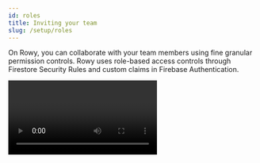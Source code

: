 ```yaml
---
id: roles
title: Inviting your team
slug: /setup/roles
---
```



On Rowy, you can collaborate with your team members using fine granular
permission controls. Rowy uses role-based access controls through Firestore
Security Rules and custom claims in Firebase Authentication.

<Video controls url="https://www.youtube.com/watch?v=LFqhZWMzVbw" />

If interested, you can read more about:

[Custom claims&nbsp;&UpperRightArrow;](https://firebase.google.com/docs/auth/admin/custom-claims)  
[Firestore Security Rules&nbsp;&UpperRightArrow;](https://firebase.google.com/docs/firestore/security/rules-structure)

## Inviting users and assigning roles

'ADMIN' users can invite their team members/other users to gain access to data
on Rowy. Access can be give at table level or field level using "User
Management" section or Firebase Admin SDK.

<Tabs id="set-user-roles-tabs">
<TabItem value="user-management" label="User Management" default>

:::note Rowy Run required

To use User Management, make sure you have setup Rowy via
[Option 1](https://docs.rowy.io/setup/install) guided process. If prompted,
setup Rowy Run in the Rowy UI. If you are using the manual installation process,
follow the instructions in the Firebase Admin SDK tab above.

:::

### Set user roles in User Management

In User Management, you can set the roles of users who have already signed in to
your Rowy project. You can write any custom role and set your table roles
accordingly.

<img
  src={require("./assets/set-roles.png").default}
  alt="Screenshot of invite
user modal"
  width="652"
/>
<br />
<br />

### Invite users in User Management

You can also invite a user who hasn’t signed in to your Rowy project in User
Management.

Click Invite User and enter the user’s email address and set their roles. Rowy
Run will create a new Firebase Authentication user with those details. We’ll
send them an email inviting them to sign up to your Rowy project.

:::info Invite URL

By default, the invite URL sent in the email assumes you’ve deployed Rowy on
[rowy.app](https://rowy.app/deploy). If you’re self-hosting Rowy, this link will
not work for your users.

:::

<img
  src={require("./assets/invite-user.png").default}
  alt="Screenshot of invite
user modal"
  width="362"
  align="center"
/>

</TabItem>
<TabItem value="admin-sdk" label="Firebase Admin SDK">

### Set user roles using the Firebase Admin SDK (Node.js)

Alternatively, you can run this Node.js script to set roles on a Firebase
Authentication user. You can run it in your command line or as part of a Cloud
Function.

:::caution Required

- Your project’s service account private key JSON file from the Firebase Console
  in
  [Project Settings > Service Accounts](https://console.firebase.google.com/u/0/project/_/settings/serviceaccounts/adminsdk).
- Your Firebase project ID. You can find it in the
  [Firebase Console](https://console.firebase.google.com/project/_/settings/general).

:::

1. Create a new folder and save the following script to a file called
   `set-user-roles.js`.
2. Follow the instructions marked by the `👉` in the comments.
3. Install the Firebase Admin SDK using `npm install` or `yarn`.
4. Run the script using `node ./set-user-roles.js`.

```ts
import * as admin from "firebase-admin";

// 👉 Set your project ID. Find it in:
// https://console.firebase.google.com/project/_/settings/general
const projectId = "YOUR_FIREBASE_PROJECT_ID_HERE";
console.log(`Running on ${projectId}`);

// 👉 Import your service account key file.
// Make sure to change this path if necessary.
const serviceAccount = require(`./firebase-service-account.json`);

admin.initializeApp({
  credential: admin.credential.cert(serviceAccount),
  databaseURL: `https://${projectId}.firebaseio.com`,
});
export const auth = admin.auth();

const setClaims = async (email, claims) => {
  const user = await auth.getUserByEmail(email);
  auth.setCustomUserClaims(user.uid, claims);
};

// 👉 Call the setClaims function. Set the email and roles here.
setClaims("EMAIL", {
  roles: ["ADMIN"],
});
```

</TabItem>
</Tabs>

## Write Firestore Security Rules with user roles

You can set Firestore Security Rules in the
[Firebase Console&nbsp;&UpperRightArrow;](https://console.firebase.google.com/u/0/project/_/firestore/rules)

If you’re not familiar with writing Firestore Security Rules, read the
[Firebase guide&nbsp;&UpperRightArrow;](https://firebase.google.com/docs/firestore/security/rules-structure)

### Required rules

:::caution Required

Rowy configuration is stored in the `_rowy_` collection on Firestore. Your users
will need read access to this collection and admins will need write access. The
following rules add those permissions.

:::

```ts
rules_version = '2'
service cloud.firestore {
  match /databases/{database}/documents {

    // Allow admins to read and write all documents
    match /{document=**} {
      allow read, write: if hasAnyRole(["ADMIN", "OWNER"]);
    }

    // Rowy: Allow signed in users to read Rowy configuration and admins to write
    match /_rowy_/{docId} {
      allow read: if request.auth != null;
      allow write: if hasAnyRole(["ADMIN", "OWNER"]);
    	match /{document=**} {
        allow read: if request.auth != null;
        allow write: if hasAnyRole(["ADMIN", "OWNER"]);
      }
    }
    // Rowy: Allow users to edit their settings
    match /_rowy_/userManagement/users/{userId} {
      allow get, update, delete: if isDocOwner(userId);
      allow create: if request.auth != null;
    }
    // Rowy: Allow public to read public Rowy configuration
    match /_rowy_/publicSettings {
    	allow get: if true;
    }

    // Rowy: Utility functions
    function isDocOwner(docId) {
      return request.auth != null && (request.auth.uid == resource.id || request.auth.uid == docId);
    }
    function hasAnyRole(roles) {
      return request.auth != null && request.auth.token.roles.hasAny(roles);
    }

  }
}
```

### Table rules

Write table rules that match the roles you set in your table settings. The
following are examples of different table rules, using the helper functions in
the required rules above.  
[Read more about how to write rules&nbsp;&UpperRightArrow;](https://firebase.google.com/docs/firestore/security/rules-structure)

Set Firestore Security Rules in the
[Firebase Console&nbsp;&UpperRightArrow;](https://console.firebase.google.com/u/0/project/_/firestore/rules)

#### Example: Collection open to public

```ts
match /openToPublic/{docId} {
  allow read: if request.auth != null;
  allow write: if hasAnyRole(["ADMIN", "EDITOR"]);
}
```

#### Example: Collection and subcollections open to public

```ts
match /openToPublicWithSubcollections/{document=**} {
  allow read: if request.auth != null;
  allow write: if hasAnyRole(["ADMIN", "EDITOR"]);
}
```

#### Example: User data

```ts
match /users/{docId} {
  allow create: if request.auth != null;
  allow get, update, delete: if isDocOwner();
}
```

#### Example: Admin-only

```ts
match /adminOnly/{docId} {
  allow read, write: if hasAnyRole(["ADMIN", "EDITOR"]);
}
```
